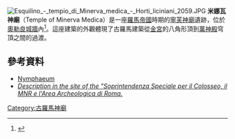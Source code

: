 {{Refimprove|time=2020-09-07T07:03:31+00:00}}
[[File:Esquilino_-_tempio_di_Minerva_medica_-_Horti_liciniani_2059.JPG|thumb]]
'''米娜瓦神廟'''（Temple of Minerva Medica）是一座[[羅馬帝國|羅馬帝國]]時期的[[寧芙|寧芙]][[古羅馬神廟|神廟]]遺跡，位於[[奧勒良城牆|奧勒良城牆]]內<ref name="Parker1876">{{cite book|author=John Henry Parker|title=The Archaeology of Rome: The Aqueducts|url=https://archive.org/details/archaeologyrome04parkgoog|year=1876|publisher=J. Parker and Company|pages=[https://archive.org/details/archaeologyrome04parkgoog/page/n124 98]–}}</ref>。這座建築的外觀體現了古羅馬建築從[[金宮|金宮]]的八角形頂到[[萬神殿|萬神殿]]穹頂之間的過渡。
==參考資料==
{{Reflist}}
{{Commons category|Temple of Minerva Medica (Rome)}}
*[http://penelope.uchicago.edu/Thayer/E/Gazetteer/Places/Europe/Italy/Lazio/Roma/Rome/_Texts/PLATOP*/Nymphaeum.html#Nymphaeum_2 Nymphaeum] {{Wayback|url=http://penelope.uchicago.edu/Thayer/E/Gazetteer/Places/Europe/Italy/Lazio/Roma/Rome/_Texts/PLATOP*/Nymphaeum.html#Nymphaeum_2 |date=20200612013518 }}
*''[http://archeoroma.beniculturali.it/en/node/162 Description in the site of the "Soprintendenza Speciale per il Colosseo, il MNR e l'Area Archeologica di Roma.] {{Wayback|url=http://archeoroma.beniculturali.it/en/node/162 |date=20180212114202 }}''
{{coord|41|53|38|N|12|30|43|E|type:landmark_region:IT-RM|display=title}}
{{Ancient-Rome-stub}}
[[Category:古羅馬神廟|Category:古羅馬神廟]]